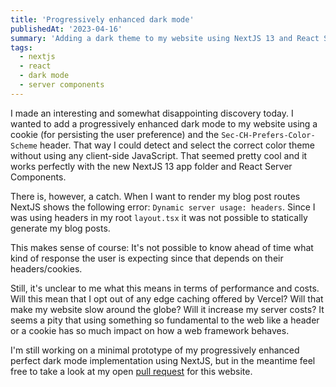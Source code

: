 ```yaml
---
title: 'Progressively enhanced dark mode'
publishedAt: '2023-04-16'
summary: 'Adding a dark theme to my website using NextJS 13 and React Server Components'
tags:
  - nextjs
  - react
  - dark mode
  - server components
---
```


I made an interesting and somewhat disappointing discovery today. I wanted to add a progressively enhanced dark mode to my website using a cookie (for persisting the user preference) and the `Sec-CH-Prefers-Color-Scheme` header. That way I could detect and select the correct color theme without using any client-side JavaScript. That seemed pretty cool and it works perfectly with the new NextJS 13 app folder and React Server Components.

There is, however, a catch. When I want to render my blog post routes NextJS shows the following error: `Dynamic server usage: headers`. Since I was using headers in my root `layout.tsx` it was not possible to statically generate my blog posts.

This makes sense of course: It's not possible to know ahead of time what kind of response the user is expecting since that depends on their headers/cookies.

Still, it's unclear to me what this means in terms of performance and costs. Will this mean that I opt out of any edge caching offered by Vercel? Will that make my website slow around the globe? Will it increase my server costs? It seems a pity that using something so fundamental to the web like a header or a cookie has so much impact on how a web framework behaves.

I'm still working on a minimal prototype of my progressively enhanced perfect dark mode implementation using NextJS, but in the meantime feel free to take a look at my open [pull request](https://github.com/vnglst/koenvangilst.nl/pull/131/files#diff-eca96d2c09f31517696a26e1d0be4070e1fbab02831481bed006e275741d030bR52) for this website.
